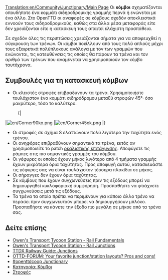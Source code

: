 [[Translation:en/Community/Junctionary/Main Page]]
{{el/Μενού κόμβων}}
Οι '''κόμβοι''' σχηματίζονται οπουδήποτε ένα κομμάτι σιδηροδρομικής γραμμής περνά ή ενώνεται με ένα άλλο. Στο OpenTTD οι αναφορές σε κόμβους σχεδόν αποκλειστικά εννοούν τους σιδηροδρομικούς, καθώς στα άλλα μέσα μεταφοράς είτε δεν χρειάζονται είτε η κατασκευή τους απαιτεί ελάχιστη προσπάθεια.

Σε σχεδόν όλες τις περιπτώσεις χρειάζονται σήματα για να αποφευχθεί η σύγκρουση των τρένων. Οι κόμβοι ποκίλλουν από τους πολύ απλούς μέχρι τους εξαιρετικά πολύπλοκους ανάλογα με τον των γραμμών που ενώνονται, τις κατευθύνσεις τις οποίες θα πάρουν τα τρένα και τον αριθμό των τρένων που αναμένεται να χρησιμοποιούν τον κόμβο ταυτόχρονα.

==Συμβουλές για τη κατασκευή κόμβων==

* Οι κλειστές στροφές επιβραδύνουν τα τρένα. Χρησιμοποιήστε τουλάχιστον ένα κομμάτι σιδηρόδρομου μεταξύ στροφών 45&deg;· όσο μακρύτερο, τόσο το καλύτερο.
:{|
|[[File:en/Corner90ko.png]]
|[[File:en/Corner45ok.png]]
|}
* Οι στροφές σε σχήμα S ελαττώνουν πολύ λιγότερο την ταχύτητα ενός τρένου.
* Οι ανηφόρες επιβραδύνουν σημαντικά τα τρένα, εκτός αν χρησιμοποιείτε το patch [[el/Ρεαλιστική επιτάχυνση|ρεαλιστικής επιτάχυνσης]]. Αποφύγετε τις ράμπες στις πιο σημαντικές γραμμές του κόμβου.
* Οι γέφυρες οι οποίες έχουν μήκος λιγότερο από 4 τμήματα γραμμής έχουν μικρότερα όρια ταχύτητας. Προς αποφυγή αυτού, κατασκευάστε τις γέφυρες σας να είναι τουλάχιστον τέσσερα πλακίδια σε μήκος.
* Οι σήραγγες δεν έχουν όρια ταχύτητας.
* Σε κόμβους που έχουν συγχωνεύσεις πριν τις εξόδους μπορεί να δημιουργηθεί κυκλοφοριακή συμφόρηση. Προσπαθήστε να φτιάχνετε συγχωνεύσεις μετά τις εξόδους.
* Τα τρένα τα οποία πρέπει να περιμένουν για κάποιο άλλο τρένο να περάσει πριν συγχωνευτούν μπορεί να δημιουργήσουν μπλόκο. Προσπαθήστε να κάνετε την έξοδο πιο μεγάλη σε μήκοε από τα τρένα σας.

==Δείτε επίσης==
* [http://www.transporttycoon.net/rail Owen's Transport Tycoon Station - Rail Fundamentals]
* [http://www.transporttycoon.net/junctions Owen's Transport Tycoon Station - Rail Junctions]
* [http://uwe.s2000.ws/ttdx/network/junctions.php?lang=en TTDX Railway Guide: Junctions]
* [http://www.tt-forums.net/viewtopic.php?p=251709#251709 OTTD-FORUM: Your favorite junction/station layouts? Pros and cons!]
* [http://wiki.openttdcoop.org/Junctionary #openttdcoop Junctionary]
* [[:Category:el/Κόμβοι|Κατηγορία: Κόμβοι]]
* [[el/Στροφές|Στροφές]]